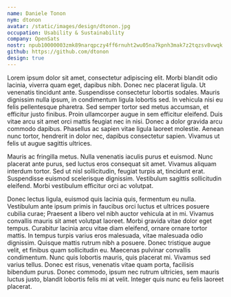 ```yaml
---
name: Daniele Tonon
nym: dtonon
avatar: /static/images/design/dtonon.jpg
occupation: Usability & Sustainability
company: OpenSats
nostr: npub10000003zmk89narqpczy4ff6rnuht2wu05na7kpnh3mak7z2tqzsv8vwqk
github: https://github.com/dtonon
design: true
---
```


Lorem ipsum dolor sit amet, consectetur adipiscing elit. Morbi blandit odio lacinia, viverra quam eget, dapibus nibh. Donec nec placerat ligula. Ut venenatis tincidunt ante. Suspendisse consectetur lobortis sodales. Mauris dignissim nulla ipsum, in condimentum ligula lobortis sed. In vehicula nisi eu felis pellentesque pharetra. Sed semper tortor sed metus accumsan, et efficitur justo finibus. Proin ullamcorper augue in sem efficitur eleifend. Duis vitae arcu sit amet orci mattis feugiat nec in nisi. Donec a dolor gravida arcu commodo dapibus. Phasellus ac sapien vitae ligula laoreet molestie. Aenean nunc tortor, hendrerit in dolor nec, dapibus consectetur sapien. Vivamus ut felis ut augue sagittis ultrices.

Mauris ac fringilla metus. Nulla venenatis iaculis purus et euismod. Nunc placerat ante purus, sed luctus eros consequat sit amet. Vivamus aliquam interdum tortor. Sed ut nisl sollicitudin, feugiat turpis at, tincidunt erat. Suspendisse euismod scelerisque dignissim. Vestibulum sagittis sollicitudin eleifend. Morbi vestibulum efficitur orci ac volutpat.

Donec lectus ligula, euismod quis lacinia quis, fermentum eu nulla. Vestibulum ante ipsum primis in faucibus orci luctus et ultrices posuere cubilia curae; Praesent a libero vel nibh auctor vehicula at in mi. Vivamus convallis mauris sit amet volutpat laoreet. Morbi gravida vitae dolor eget tempus. Curabitur lacinia arcu vitae diam eleifend, ornare ornare tortor mattis. In tempus turpis varius eros malesuada, vitae malesuada odio dignissim. Quisque mattis rutrum nibh a posuere. Donec tristique augue velit, et finibus quam sollicitudin eu. Maecenas pulvinar convallis condimentum. Nunc quis lobortis mauris, quis placerat mi. Vivamus sed varius tellus. Donec est risus, venenatis vitae quam porta, facilisis bibendum purus. Donec commodo, ipsum nec rutrum ultricies, sem mauris luctus justo, blandit lobortis felis mi at velit. Integer quis nunc eu felis laoreet placerat.
